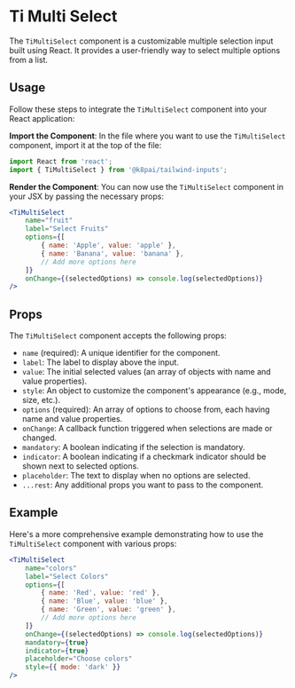 # Ti Multi Select

The `TiMultiSelect` component is a customizable multiple selection input built using React. It provides a user-friendly way to select multiple options from a list.

## Usage

Follow these steps to integrate the `TiMultiSelect` component into your React application:

**Import the Component**: In the file where you want to use the `TiMultiSelect` component, import it at the top of the file:

```jsx copy {2}
import React from 'react';
import { TiMultiSelect } from '@k8pai/tailwind-inputs';
```

**Render the Component**: You can now use the `TiMultiSelect` component in your JSX by passing the necessary props:

```jsx copy
<TiMultiSelect
	name="fruit"
	label="Select Fruits"
	options={[
		{ name: 'Apple', value: 'apple' },
		{ name: 'Banana', value: 'banana' },
		// Add more options here
	]}
	onChange={(selectedOptions) => console.log(selectedOptions)}
/>
```

## Props

The `TiMultiSelect` component accepts the following props:

-   `name` (required): A unique identifier for the component.
-   `label`: The label to display above the input.
-   `value`: The initial selected values (an array of objects with name and value properties).
-   `style`: An object to customize the component's appearance (e.g., mode, size, etc.).
-   `options` (required): An array of options to choose from, each having name and value properties.
-   `onChange`: A callback function triggered when selections are made or changed.
-   `mandatory`: A boolean indicating if the selection is mandatory.
-   `indicator`: A boolean indicating if a checkmark indicator should be shown next to selected options.
-   `placeholder`: The text to display when no options are selected.
-   `...rest`: Any additional props you want to pass to the component.

## Example

Here's a more comprehensive example demonstrating how to use the `TiMultiSelect` component with various props:

```jsx copy
<TiMultiSelect
	name="colors"
	label="Select Colors"
	options={[
		{ name: 'Red', value: 'red' },
		{ name: 'Blue', value: 'blue' },
		{ name: 'Green', value: 'green' },
		// Add more options here
	]}
	onChange={(selectedOptions) => console.log(selectedOptions)}
	mandatory={true}
	indicator={true}
	placeholder="Choose colors"
	style={{ mode: 'dark' }}
/>
```
